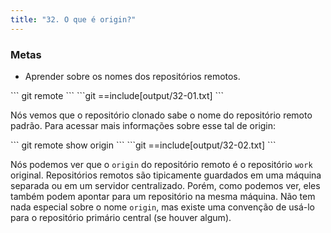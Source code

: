 ```yaml
---
title: "32. O que é origin?"
---
```


### Metas

- Aprender sobre os nomes dos repositórios remotos.

<Run>
```
git remote
```
</Run>

<Output>
```git
==include[output/32-01.txt]
```
</Output>

Nós vemos que o repositório clonado sabe o nome do repositório remoto padrão. Para acessar mais informações sobre esse tal de origin:

<Run>
```
git remote show origin
```
</Run>

<Output>
```git
==include[output/32-02.txt]
```
</Output>

Nós podemos ver que o `origin` do repositório remoto é o repositório `work` original. Repositórios remotos são tipicamente guardados em uma máquina separada ou em um servidor centralizado. Porém, como podemos ver, eles também podem apontar para um repositório na mesma máquina. Não tem nada especial sobre o nome `origin`, mas existe uma convenção de usá-lo para o repositório primário central (se houver algum).
